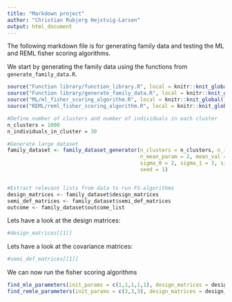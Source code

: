 ```yaml
---
title: "Markdown project"
author: "Christian Rubjerg Hejstvig-Larsen"
output: html_document
---
```


The following markdown file is for generating family data and testing the ML and REML fisher scoring algorithms.

We start by generating the family data using the functions from `generate_family_data.R`.

```r
source("Function library/function_library.R", local = knitr::knit_global())
source("Function library/generate_family_data.R", local = knitr::knit_global())
source("ML/ml_fisher_scoring_algorithm.R", local = knitr::knit_global())
source("REML/reml_fisher_scoring_algorithm.R", local = knitr::knit_global())
```


```r
#Define number of clusters and number of individuals in each cluster
n_clusters = 1000
n_individuals_in_cluster = 30

#Generate large dataset
family_dataset <- family_dataset_generator(n_clusters = n_clusters, n_individuals_in_cluster = n_individuals_in_cluster,
                                           n_mean_param = 2, mean_val = 1, beta_1 = 5,
                                           sigma_0 = 2, sigma_1 = 3, sigma_2 = 1,
                                           seed = 1)


#Extract relevant lists from data to run FS-algorithms
design_matrices <- family_dataset$design_matrices
semi_def_matrices <- family_dataset$semi_def_matrices
outcome <- family_dataset$outcome_list
```

Lets have a look at the design matrices:

```r
#design_matrices[[1]]
```

Lets have a look at the covariance matrices:
```r
#semi_def_matrices[[1]]
```


We can now run the fisher scoring algorithms

```r
find_mle_parameters(init_params = c(1,1,1,1,1), design_matrices = design_matrices, semi_def_matrices = semi_def_matrices, outcome_list = outcome)
find_remle_parameters(init_params = c(3,3,3), design_matrices = design_matrices, semi_def_matrices = semi_def_matrices, outcome_list = outcome, add_small_constant = 1e-15, update_step_size = 1, small_value_threshold = 1e-18)
```








